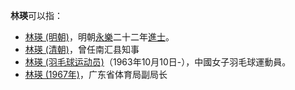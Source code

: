 '''林瑛'''可以指：

* [[林瑛_(明朝)|林瑛 (明朝)]]，明朝[[永樂|永樂]]二十二年[[進士|進士]]。
* [[林瑛_(清朝)|林瑛 (清朝)]]，曾任南汇县知事
* [[林瑛_(羽毛球运动员)|林瑛 (羽毛球运动员)]]（1963年10月10日-），中國女子羽毛球運動員。
* [[林瑛_(1967年)|林瑛 (1967年)]]，广东省体育局副局长

{{disambig|Y瑛|cat=二字林姓人名消歧义}}